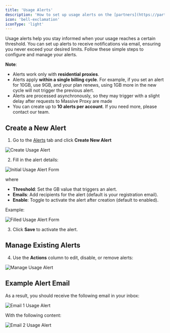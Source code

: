 ```yaml
---
title: 'Usage Alerts'
description: 'How to set up usage alerts on the [partners](https://partners.joinmassive.com) page'
icon: 'bell-exclamation'
iconType: 'light'
---
```


Usage alerts help you stay informed when your usage reaches a certain threshold.
You can set up alerts to receive notifications via email, ensuring you never exceed
your desired limits. Follow these simple steps to configure and manage your alerts.

**Note**:

- Alerts work only with **residential proxies**.
- Alerts apply **within a single billing cycle**. For example, if you set an alert for 10GB, use 9GB, and your plan renews, using 1GB more in the new cycle will not trigger the previous alert.
- Alerts are processed asynchronously, so they may trigger with a slight delay after requests to Massive Proxy are made
- You can create up to **10 alerts per account**. If you need more, please contact our team.

## Create a New Alert

1. Go to the [Alerts](https://partners.joinmassive.com/residential/alerts) tab and click **Create New Alert**

![Create Usage Alert](/images/usage-alerts-1.png)

2. Fill in the alert details:

![Initial Usage Alert Form](/images/usage-alerts-2.png)

where

- **Threshold**: Set the GB value that triggers an alert.
- **Emails**: Add recipients for the alert (default is your registration email).
- **Enable**: Toggle to activate the alert after creation (default to enabled).

Example:

![Filled Usage Alert Form](/images/usage-alerts-3.png)

3. Click **Save** to activate the alert.

## Manage Existing Alerts

4. Use the **Actions** column to edit, disable, or remove alerts:

![Manage Usage Alert](/images/usage-alerts-4.png)

## Example Alert Email

As a result, you should receive the following email in your inbox:

![Email 1 Usage Alert](/images/usage-alerts-5.png)

With the following content:

![Email 2 Usage Alert](/images/usage-alerts-6.png)
